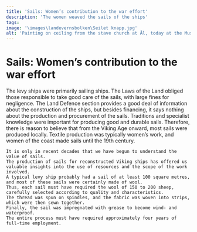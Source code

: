 ```yaml
---
title: 'Sails: Women’s contribution to the war effort'
description: 'The women weaved the sails of the ships'
tags:
image: '\images\landevernsbolken\Seilet knapp.jpg'
alt: 'Painting on ceiling from the stave church at Ål, today at the Museum of Cultural History, Oslo'
---
```




# Sails: Women’s contribution to the war effort

<Container stil="initial side">
    The levy ships were primarily sailing ships. 
    The Laws of the Land obliged those responsible to take good care of the sails, with large fines for negligence. 
    The Land Defence section provides a good deal of information about the construction of the ships, but besides financing, it says nothing about the production and procurement of the sails. 
    Traditions and specialist knowledge were important for producing good and durable sails. 
    Therefore, there is reason to believe that from the Viking Age onward, most sails were produced locally. 
    Textile production was typically women’s work, and women of the coast made sails until the 19th century. 
    
    It is only in recent decades that we have begun to understand the value of sails. 
    The production of sails for reconstructed Viking ships has offered us valuable insights into the use of resources and the scope of the work involved. 
    A typical levy ship probably had a sail of at least 100 square metres, and most of these sails were certainly made of wool. 
    Thus, each sail must have required the wool of 150 to 200 sheep, carefully selected according to quality and characteristics. 
    The thread was spun on spindles, and the fabric was woven into strips, which were then sewn together. 
    Finally, the sail was impregnated with grease to become wind- and waterproof. 
    The entire process must have required approximately four years of full-time employment.
</Container>

<Figure
    image="\images\landevernsbolken\Seilet i tekst.jpg"
    title="Reconstructed warp-weighted loom with canvas from Hordamuseet, Bymuseet in Bergen."
    alt="Photo of reconstructed warp-weighted loom with canvas from a museum exhibition."
>
</Figure>
